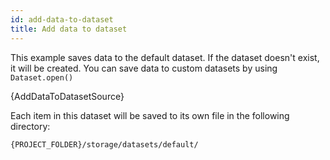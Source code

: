 ```yaml
---
id: add-data-to-dataset
title: Add data to dataset
---
```



This example saves data to the default dataset. If the dataset doesn't exist, it will be created.
You can save data to custom datasets by using <ApiLink to="core/class/Dataset#open">`Dataset.open()`</ApiLink>

<RunnableCodeBlock className="language-js">
	{AddDataToDatasetSource}
</RunnableCodeBlock>

Each item in this dataset will be saved to its own file in the following directory:

```bash
{PROJECT_FOLDER}/storage/datasets/default/
```
